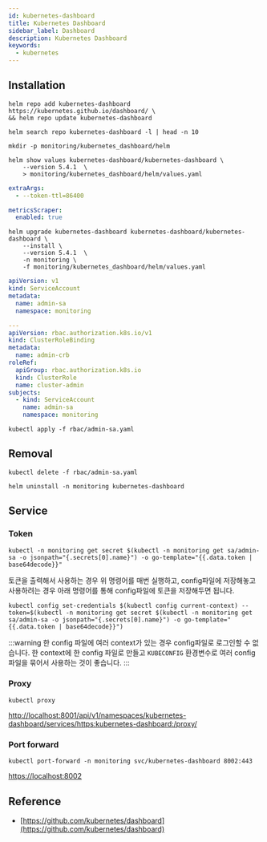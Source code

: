 ```yaml
---
id: kubernetes-dashboard
title: Kubernetes Dashboard
sidebar_label: Dashboard
description: Kubernetes Dashboard
keywords:
  - kubernetes
---
```


## Installation

```shell
helm repo add kubernetes-dashboard https://kubernetes.github.io/dashboard/ \
&& helm repo update kubernetes-dashboard
```

```shell
helm search repo kubernetes-dashboard -l | head -n 10
```

```shell
mkdir -p monitoring/kubernetes_dashboard/helm
```

```shell
helm show values kubernetes-dashboard/kubernetes-dashboard \
    --version 5.4.1  \
    > monitoring/kubernetes_dashboard/helm/values.yaml
```

```yaml title="monitoring/kubernetes_dashboard/helm/values.yaml"
extraArgs:
  - --token-ttl=86400

metricsScraper:
  enabled: true
```

```shell
helm upgrade kubernetes-dashboard kubernetes-dashboard/kubernetes-dashboard \
    --install \
    --version 5.4.1  \
    -n monitoring \
    -f monitoring/kubernetes_dashboard/helm/values.yaml
```

```yaml title="rbac/admin-sa.yaml"
apiVersion: v1
kind: ServiceAccount
metadata:
  name: admin-sa
  namespace: monitoring

---
apiVersion: rbac.authorization.k8s.io/v1
kind: ClusterRoleBinding
metadata:
  name: admin-crb
roleRef:
  apiGroup: rbac.authorization.k8s.io
  kind: ClusterRole
  name: cluster-admin
subjects:
  - kind: ServiceAccount
    name: admin-sa
    namespace: monitoring
```

```shell
kubectl apply -f rbac/admin-sa.yaml
```

## Removal

```shell
kubectl delete -f rbac/admin-sa.yaml
```

```shell
helm uninstall -n monitoring kubernetes-dashboard
```

## Service

### Token

```shell
kubectl -n monitoring get secret $(kubectl -n monitoring get sa/admin-sa -o jsonpath="{.secrets[0].name}") -o go-template="{{.data.token | base64decode}}"
```

토큰을 출력해서 사용하는 경우 위 명령어를 매번 실행하고, config파일에 저장해놓고 사용하려는 경우 아래 명령어를 통해 config파일에 토큰을 저장해두면 됩니다.

```shell
kubectl config set-credentials $(kubectl config current-context) --token=$(kubectl -n monitoring get secret $(kubectl -n monitoring get sa/admin-sa -o jsonpath="{.secrets[0].name}") -o go-template="{{.data.token | base64decode}}")
```

:::warning
한 config 파일에 여러 context가 있는 경우 config파일로 로그인할 수 없습니다. 한 context에 한 config 파일로 만들고 `KUBECONFIG` 환경변수로 여러 config 파일을 묶어서 사용하는 것이 좋습니다.
:::

### Proxy

```shell
kubectl proxy
```

[http://localhost:8001/api/v1/namespaces/kubernetes-dashboard/services/https:kubernetes-dashboard:/proxy/](http://localhost:8001/api/v1/namespaces/kubernetes-dashboard/services/https:kubernetes-dashboard:/proxy/)

### Port forward

```shell
kubectl port-forward -n monitoring svc/kubernetes-dashboard 8002:443
```

[https://localhost:8002](https://localhost:8002)

## Reference

- [https://github.com/kubernetes/dashboard](https://github.com/kubernetes/dashboard)

